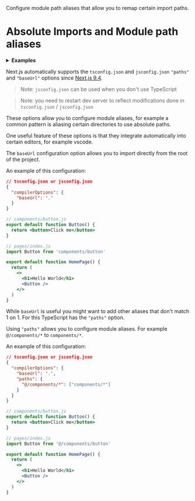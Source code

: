 <PageMeta>
   Configure module path aliases that allow you to remap certain import paths.
</PageMeta>

# Absolute Imports and Module path aliases

<details>
  <summary><b>Examples</b></summary>
  <ul>
    <li><a href="https://github.com/vercel/next.js/tree/canary/examples/with-absolute-imports">Absolute Imports</a></li>
  </ul>
</details>

Next.js automatically supports the `tsconfig.json` and `jsconfig.json` `"paths"` and `"baseUrl"` options since [Next.js 9.4](https://nextjs.org/blog/next-9-4).

> Note: `jsconfig.json` can be used when you don't use TypeScript

> Note: you need to restart dev server to reflect modifications done in `tsconfig.json` / `jsconfig.json`

These options allow you to configure module aliases, for example a common pattern is aliasing certain directories to use absolute paths.

One useful feature of these options is that they integrate automatically into certain editors, for example vscode.

The `baseUrl` configuration option allows you to import directly from the root of the project.

An example of this configuration:

```json
// tsconfig.json or jsconfig.json
{
  "compilerOptions": {
    "baseUrl": "."
  }
}
```

```jsx
// components/button.js
export default function Button() {
  return <button>Click me</button>
}
```

```jsx
// pages/index.js
import Button from 'components/button'

export default function HomePage() {
  return (
    <>
      <h1>Hello World</h1>
      <Button />
    </>
  )
}
```

While `baseUrl` is useful you might want to add other aliases that don't match 1 on 1. For this TypeScript has the `"paths"` option.

Using `"paths"` allows you to configure module aliases. For example `@/components/*` to `components/*`.

An example of this configuration:

```json
// tsconfig.json or jsconfig.json
{
  "compilerOptions": {
    "baseUrl": ".",
    "paths": {
      "@/components/*": ["components/*"]
    }
  }
}
```

```jsx
// components/button.js
export default function Button() {
  return <button>Click me</button>
}
```

```jsx
// pages/index.js
import Button from '@/components/button'

export default function HomePage() {
  return (
    <>
      <h1>Hello World</h1>
      <Button />
    </>
  )
}
```

